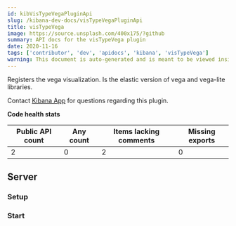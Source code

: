 ```yaml
---
id: kibVisTypeVegaPluginApi
slug: /kibana-dev-docs/visTypeVegaPluginApi
title: visTypeVega
image: https://source.unsplash.com/400x175/?github
summary: API docs for the visTypeVega plugin
date: 2020-11-16
tags: ['contributor', 'dev', 'apidocs', 'kibana', 'visTypeVega']
warning: This document is auto-generated and is meant to be viewed inside our experimental, new docs system. Reach out in #docs-engineering for more info.
---
```


Registers the vega visualization. Is the elastic version of vega and vega-lite libraries.

Contact [Kibana App](https://github.com/orgs/elastic/teams/kibana-app) for questions regarding this plugin.

**Code health stats**

| Public API count  | Any count | Items lacking comments | Missing exports | 
|-------------------|-----------|------------------------|-----------------|
| 2 | 0 | 2 | 0 |

## Server

### Setup
<DocDefinitionList data={[visTypeVegaObj.server.setup]}/>

### Start
<DocDefinitionList data={[visTypeVegaObj.server.start]}/>

